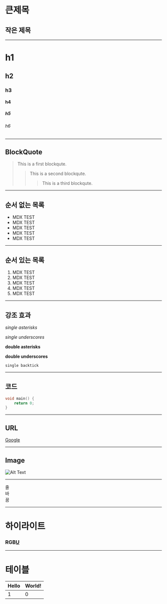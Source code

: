 큰제목
========

작은 제목
----------

***

# h1
## h2
### h3
#### h4
##### h5
###### h6

***
## BlockQuote

> This is a first blockqute.
>	> This is a second blockqute.
>	>	> This is a third blockqute.

***
## 순서 없는 목록

* MDX TEST
* MDX TEST
* MDX TEST
* MDX TEST
* MDX TEST

***
## 순서 있는 목록

1. MDX TEST
2. MDX TEST
3. MDX TEST
4. MDX TEST
5. MDX TEST

***
## 강조 효과

*single asterisks*

_single underscores_

**double asterisks**

__double underscores__

`single backtick`


***

## 코드
```c
void main() {
    return 0;
}
```

***
## URL

[Google](https://www.google.com/)

***
## Image

![Alt Text](../next.svg)

***

줄\
바\
꿈


***
# 하이라이트
### <R>R</R><G>G</G><B>B</B><U>U</U>


***

# 테이블
|Hello|World!|
|-----|------|
|1    |0     |